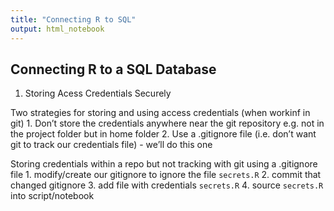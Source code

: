```yaml
---
title: "Connecting R to SQL"
output: html_notebook
---
```


## Connecting R to a SQL Database

1. Storing Acess Credentials Securely

Two strategies for storing and using access credentials (when workinf in git)
  1. Don't store the credentials anywhere near the git repository e.g. not in the project folder but in home folder 
  2. Use a .gitignore file (i.e. don't want git to track our credentials file) - we'll do this one
  
Storing credentials within a repo but not tracking with git using a .gitignore file
  1. modify/create our gitignore to ignore the file `secrets.R`
  2. commit that changed gitignore
  3. add file with credentials `secrets.R`
  4. source `secrets.R` into script/notebook